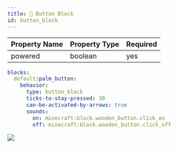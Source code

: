 ```yaml
---
title: 🔘 Button Block
id: button_block
---
```


| Property Name | Property Type | Required |
|---------------|---------------|----------|
| powered       | boolean       | yes      |

```yaml
blocks:
  default:palm_button:
    behavior:
      type: button_block
      ticks-to-stay-pressed: 30
      can-be-activated-by-arrows: true
      sounds:
        on: minecraft:block.wooden_button.click_on
        off: minecraft:block.wooden_button.click_off
```

![](/img/button_block.png)

